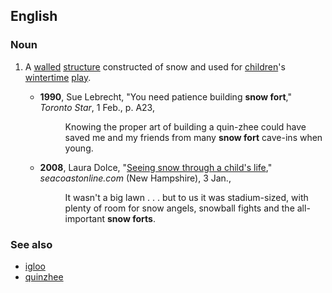 ==English==
{{wikipedia}}

===Noun===
{{en-noun|head=[[snow]] [[fort]]}}

# {{context|chiefly|northern|_|US|and|Canada|lang=en}} A [[wall]]ed [[structure]] constructed of snow and used for [[children]]'s [[wintertime]] [[play]].
#*'''1990''', Sue Lebrecht, "You need patience building '''snow fort'''," ''Toronto Star'', 1 Feb., p. A23,
#*:Knowing the proper art of building a quin-zhee could have saved me and my friends from many '''snow fort''' cave-ins when young.
#*'''2008''', Laura Dolce, "[http://www.seacoastonline.com/apps/pbcs.dll/article?AID=/20080103/OPINION/801030373/-1/NEWS14&sfad=1 Seeing snow through a child's life]," ''seacoastonline.com'' (New Hampshire), 3 Jan.,
#*:It wasn't a big lawn . . . but to us it was stadium-sized, with plenty of room for snow angels, snowball fights and the all-important '''snow forts'''.

===See also===
*[[igloo]]
*[[quinzhee]]